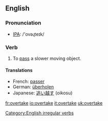 ==English==
=== Pronunciation ===
*[[w:IPA|IPA]]: /'ovəɻteɪk/

=== Verb ===
[[Category:English irregular verbs]]
{{en-verb2|'''to overtake'''|'''[[overtakes]]'''|'''[[overtook]]'''|'''[[overtaken]]'''|'''[[overtaking]]'''}}

# To [[pass]] a slower moving object.

==== Translations ====
*French: [[passer]]
*German: [[überholen]]
*Japanese: [[追い越す]] (oikosu)

[[fr:overtake]]
[[io:overtake]]
[[it:overtake]]
[[uk:overtake]]